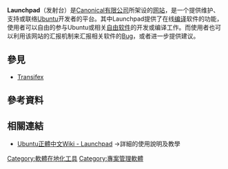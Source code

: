 {{noteTA|G1=IT}}
{{infobox website
| name           = Launchpad
| logo           = Launchpad logo 2022.svg
| url            = [https://launchpad.net/ launchpad.net]
| commercial     = 否
| type           = [[自主管理|自主管理]]
| registration   = 可选
| language       = 英語
| owner          = [[Canonical有限公司|Canonical有限公司]]
| author         = Canonical有限公司
| launch_date    = {{start date and age|2004|1}}
| alexa          = {{DecreasePositive}} 8,698<br />{{flagicon|United States}} 16,396 ({{as of|2012|9|1|alt=2012年9月}})<ref name="alexa">{{cite web|url=http://www.alexa.com/siteinfo/launchpad.net|title=Launchpad.net Site Info|publisher=[[Alexa_Internet|Alexa Internet]]|accessdate=2012-09-01|archive-date=2010-03-12|archive-url=https://web.archive.org/web/20100312133514/http://www.alexa.com/siteinfo/launchpad.net|dead-url=no}}</ref><!--Updated by YFdyh-bot.-->
| current_status = 营业中
}}

'''Launchpad'''（发射台）是[[Canonical有限公司|Canonical有限公司]]所架设的[[网站|网站]]，是一个提供维护、支持或联络[[Ubuntu|Ubuntu]]开发者的平台。其中Launchpad提供了在线[[编译|编译]]软件的功能，使用者可以自由的参与Ubuntu或相关[[自由软件|自由软件]]的开发或编译工作。而使用者也可以利用该网站的汇报机制来汇报相关软件的[[Bug|Bug]]，或者进一步提供建议。

== 參見 ==
* [[Transifex|Transifex]]

== 參考資料 ==
{{Reflist}}

== 相關連結 ==
* [http://wiki.ubuntu-tw.org/index.php?title=Launchpad Ubuntu正體中文Wiki - Launchpad] {{Wayback|url=http://wiki.ubuntu-tw.org/index.php?title=Launchpad |date=20200629191425 }}→詳細的使用說明及教學

{{Ubuntu}}
{{缺陷跟蹤管理系統}}

[[Category:軟體在地化工具|Category:軟體在地化工具]]
[[Category:專案管理軟體|Category:專案管理軟體]]

{{Website-stub}}
{{Linux-stub}}